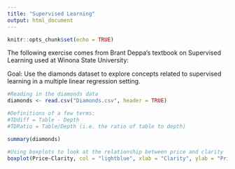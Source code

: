 ```yaml
---
title: "Supervised Learning"
output: html_document
---
```


```r
knitr::opts_chunk$set(echo = TRUE)
```

The following exercise comes from Brant Deppa's textbook on Supervised Learning used at Winona State University: 

Goal: Use the diamonds dataset to explore concepts related to supervised learning in a multiple linear regression setting. 
```r
#Reading in the diamonds data
diamonds <- read.csv("Diamonds.csv", header = TRUE)

#Definitions of a few terms: 
#TDdiff = Table - Depth
#TDRatio = Table/Depth (i.e. the ratio of table to depth)

summary(diamonds)

#Using boxplots to look at the relationship between price and clarity
boxplot(Price~Clarity, col = "lightblue", xlab = "Clarity", ylab = "Price ($)", data = diamonds)
```

